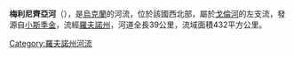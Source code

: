 '''梅利尼齊亞河'''（{{lang-uk|Мельниця}}），是[[烏克蘭|烏克蘭]]的河流，位於該國西北部，屬於[[戈倫河|戈倫河]]的左支流，發源自[[小斯季金|小斯季金]]，流經[[羅夫諾州|羅夫諾州]]，河道全長39公里，流域面積432平方公里。

{{DEFAULTSORT:Мельниця (річка)}}
[[Category:羅夫諾州河流|Category:羅夫諾州河流]]


{{Ukraine-river-stub}}